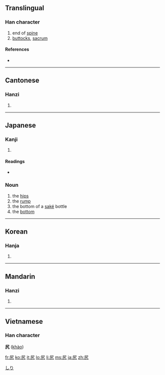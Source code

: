 ==Translingual==

===Han character===
{{Han char|rn=44|rad=尸|as=02|sn=5|four=7721<sub>7</sub>|canj=尸大弓 (SKN)}}

# end of [[spine]]
# [[buttocks]], [[sacrum]]

====References====
* {{Han ref|kx=0300.020|dkj=07634|dj=0595.120|hdz=20965.050|uh=5C3B|ud=23611|bh=C975|bd=51573}}

----

==Cantonese==

===Hanzi===
{{yue-hanzi|jyut=|y=haau1}}

# {{defn|Cantonese}}

----

==Japanese==

===Kanji===
{{ja-kanji|grade=|rs=尸02}}

# {{defn|Japanese}}

====Readings====
* {{ja-readings|on=[[こう]] (kō)|kun=[[しり]] (shiri)}}

===Noun===
{{ja-noun|k|hira=しり|rom=shiri}}

# the [[hip|hips]]
# the [[rump]]
# the bottom of a [[saké]] bottle
# the [[bottom]]

[[Category:1000 Japanese basic words|しり]]

----

==Korean==

===Hanja===
{{ko-hanja|hangeul=고|rv=go|mr=ko}}

# {{defn|Korean}}

----

==Mandarin==

===Hanzi===
{{cmn-hanzi|pin=[[kāo]] ([[kao1]]), [[yǐ]] ([[yi3]])|wg=k'ao<sup>1</sup>, i<sup>3</sup>}}

# {{defn|Mandarin}}

----

==Vietnamese==
===Han character===
'''尻''' ([[khào]])

[[fr:尻]]
[[ko:尻]]
[[it:尻]]
[[lo:尻]]
[[li:尻]]
[[ms:尻]]
[[ja:尻]]
[[zh:尻]]
